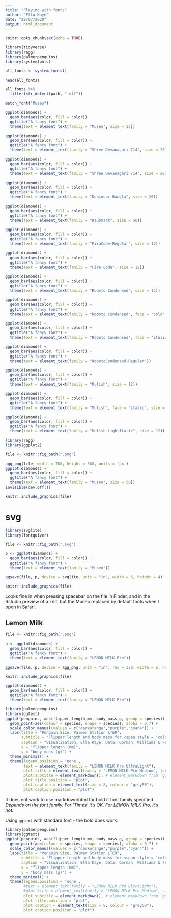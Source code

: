 ```yaml
---
title: "Playing with fonts"
author: "Ella Kaye"
date: "29/07/2020"
output: html_document
---
```


```r
knitr::opts_chunk$set(echo = TRUE)
```

```r
library(tidyverse)
library(ragg)
library(palmerpenguins)
library(systemfonts)
```

```r
all_fonts <- system_fonts()
```

```r
head(all_fonts)

all_fonts %>%
  filter(str_detect(path, ".otf"))

match_font("Museo")
```

```r
ggplot(diamonds) + 
  geom_bar(aes(color, fill = color)) + 
  ggtitle("A fancy font") + 
  theme(text = element_text(family = "Museo", size = 12))
```

```r
ggplot(diamonds) + 
  geom_bar(aes(color, fill = color)) + 
  ggtitle("A fancy font") + 
  theme(text = element_text(family = "Shree Devanagari 714", size = 20))
```

```r
ggplot(diamonds) + 
  geom_bar(aes(color, fill = color)) + 
  ggtitle("A fancy font") + 
  theme(text = element_text(family = "Shree Devanagari 714", size = 20))
```

```r
ggplot(diamonds) + 
  geom_bar(aes(color, fill = color)) + 
  ggtitle("A fancy font") + 
  theme(text = element_text(family = "Kohinoor Bangla", size = 20))
```

```r
ggplot(diamonds) + 
  geom_bar(aes(color, fill = color)) + 
  ggtitle("A fancy font") + 
  theme(text = element_text(family = "Daubmark", size = 50))
```


```r
ggplot(diamonds) + 
  geom_bar(aes(color, fill = color)) + 
  ggtitle("A fancy font") + 
  theme(text = element_text(family = "FiraCode-Regular", size = 12))
```

```r
ggplot(diamonds) + 
  geom_bar(aes(color, fill = color)) + 
  ggtitle("A fancy font") + 
  theme(text = element_text(family = "Fira Code", size = 12))
```

```r
ggplot(diamonds) + 
  geom_bar(aes(color, fill = color)) + 
  ggtitle("A fancy font") + 
  theme(text = element_text(family = "Roboto Condensed", size = 12))
```

```r
ggplot(diamonds) + 
  geom_bar(aes(color, fill = color)) + 
  ggtitle("A fancy font") + 
  theme(text = element_text(family = "Roboto Condensed", face = "bold", size = 12))
```

```r
ggplot(diamonds) + 
  geom_bar(aes(color, fill = color)) + 
  ggtitle("A fancy font") + 
  theme(text = element_text(family = "Roboto Condensed", face = "italic", size = 12))
```

```r
ggplot(diamonds) + 
  geom_bar(aes(color, fill = color)) + 
  ggtitle("A fancy font") + 
  theme(text = element_text(family = "RobotoCondensed-Regular"))
```


```r
ggplot(diamonds) + 
  geom_bar(aes(color, fill = color)) + 
  ggtitle("A fancy font") + 
  theme(text = element_text(family = "Mulish", size = 12))
```

```r
ggplot(diamonds) + 
  geom_bar(aes(color, fill = color)) + 
  ggtitle("A fancy font") + 
  theme(text = element_text(family = "Mulish", face = "italic", size = 12))
```

```r
ggplot(diamonds) + 
  geom_bar(aes(color, fill = color)) + 
  ggtitle("A fancy font") + 
  theme(text = element_text(family = "Mulish-LightItalic", size = 12))
```

```r
library(ragg)
library(ggplot2)

file <- knitr::fig_path('.png')

agg_png(file, width = 700, height = 500, units = 'px')
ggplot(diamonds) + 
  geom_bar(aes(color, fill = color)) + 
  ggtitle("A fancy font") + 
  theme(text = element_text(family = "Museo", size = 50))
invisible(dev.off())

knitr::include_graphics(file)
```

# svg

```r
library(svglite)
library(fontquiver)
```

```r
file <- knitr::fig_path('.svg')

p <- ggplot(diamonds) + 
  geom_bar(aes(color, fill = color)) + 
  ggtitle("A fancy font") + 
  theme(text = element_text(family = "Museo"))

ggsave(file, p, device = svglite, unit = "in", width = 6, height = 4)

knitr::include_graphics(file)
```

Looks fine in when pressing spacebar on the file in Finder, and in the Rstudio preview of a knit, but the Museo replaced by default fonts when I open in Safari.

## Lemon Milk

```r
file <- knitr::fig_path('.png')

p <- ggplot(diamonds) + 
  geom_bar(aes(color, fill = color)) + 
  ggtitle("A fancy font") + 
  theme(text = element_text(family = "LEMON MILK Pro"))

ggsave(file, p, device = agg_png, unit = "in", res = 320, width = 6, height = 4)

knitr::include_graphics(file)
```

```r
ggplot(diamonds) + 
  geom_bar(aes(color, fill = color)) + 
  ggtitle("A fancy font") + 
  theme(text = element_text(family = "LEMON MILK Pro"))
```

```r
library(palmerpenguins)
library(ggtext)
ggplot(penguins, aes(flipper_length_mm, body_mass_g, group = species)) +
  geom_point(aes(colour = species, shape = species), alpha = 0.7) +
  scale_color_manual(values = c("darkorange","purple","cyan4")) +
  labs(title = "Penguin Size, Palmer Station LTER",
       subtitle = "Flipper length and body mass for <span style = 'color:darkorange'>Adelie</span>, <span style = 'color:purple;'>Chinstrap</span> and <span style = 'color:cyan4;'>Gentoo</span> Penguins",
       caption = "Visualization: Ella Kaye, Data: Gorman, Williams & Fraser (2014) DOI: 10.1371/journal.pone.009008",
       x = "flipper length (mm)",
       y = "body mass (g)") +
  theme_minimal() +  
  theme(legend.position = 'none',
        text = element_text(family = "LEMON MILK Pro UltraLight"), 
        plot.title = element_text(family = "LEMON MILK Pro Medium", face = "plain", size = 16), 
        plot.subtitle = element_markdown(), # element_markdown from `ggtext` to parse the css in the subtitle
        plot.title.position = "plot",
        plot.caption = element_text(size = 8, colour = "grey50"),
        plot.caption.position = "plot")
```

It does not work to use markdown/html for bold if font family specified. *Depends on the font family. For 'Times' it's OK. For LEMON MILK Pro, it's not.*

Using `ggtext` with standard font - the bold does work.
```r
library(palmerpenguins)
library(ggtext)
ggplot(penguins, aes(flipper_length_mm, body_mass_g, group = species)) +
  geom_point(aes(colour = species, shape = species), alpha = 0.7) +
  scale_color_manual(values = c("darkorange","purple","cyan4")) +
  labs(title = "Penguin Size, Palmer Station LTER",
       subtitle = "Flipper length and body mass for <span style = 'color:darkorange;'>**Adelie**</span>, <span style = 'color:purple;'>**Chinstrap**</span> and <span style = 'color:cyan4;'>**Gentoo**</span> Penguins",
       caption = "Visualization: Ella Kaye, Data: Gorman, Williams & Fraser (2014) DOI: 10.1371/journal.pone.009008",
       x = "flipper length (mm)",
       y = "body mass (g)") +
  theme_minimal() +  
  theme(legend.position = 'none',
        #text = element_text(family = "LEMON MILK Pro UltraLight"), 
        #plot.title = element_text(family = "LEMON MILK Pro Medium", size = 16), 
        plot.subtitle = element_markdown(), # element_markdown from `ggtext` to parse the css in the subtitle
        plot.title.position = "plot",
        plot.caption = element_text(size = 8, colour = "grey50"),
        plot.caption.position = "plot")
```